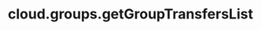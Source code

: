 ---
title: "cloud.groups.getGroupTransfersList"
openapi: "GET /groups/{group_id}/billing/transfers"
---